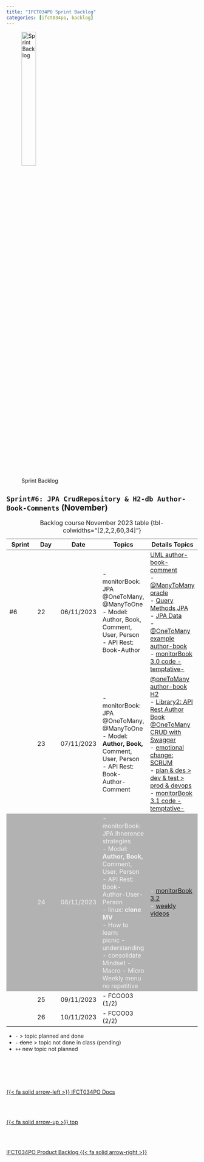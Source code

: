 ```yaml
---
title: "IFCT034PO Sprint Backlog"
categories: [ifct034po, backlog]
---
```



<style>
tr:nth-child(3) {
  background-color: #b2b2b2!important;
  color: #f4f4f4!important;
}
</style>


![Sprint Backlog](/images/home/backlog.jpg){width="30%"}

## ``Sprint#6: JPA CrudRepository & H2-db Author-Book-Comments`` (November)

::: {.column-page-right}
| Sprint | Day | Date | Topics |  Details Topics |
| -- | -- | -- | -- | -- |
| #6 | 22 | 06/11/2023 | - monitorBook: JPA @OneToMany, @ManyToOne </br> - Model: Author, Book, Comment, User, Person </br> - API Rest: Book-Author  | [UML author-book-comment](/images/ifct034po/uml-author-book-comment.jpg) </br>  - [@ManyToMany oracle](https://docs.oracle.com/javaee%2F6%2Fapi%2F%2F/javax/persistence/ManyToMany.html)  </br>  - [Query Methods JPA](https://docs.spring.io/spring-data/jpa/docs/current/reference/html/#jpa.query-methods.named-queries)  </br> -  [JPA Data](/springboot/boot-concepts-data.qmd) </br> - [@OneToMany example author-book](https://github.com/AlbertProfe/cifojava2022-3/tree/5b17db1bba7a81711c65a9db10c6a7a27c791780/library2/src/main/java/io/company/library/model)  </br>  - [monitorBook 3.0 code -temptative-](https://github.com/AlbertProfe/monitorBook/tree/fa6e155fa84585a089e27ece907dfd21063c3d9b/demoJavaBoot3)   |
|  | 23 | 07/11/2023 | - monitorBook: JPA @OneToMany, @ManyToOne </br> - Model: **Author, Book,** Comment, User, Person </br> - API Rest: Book-Author-Comment  | [@oneToMany author-book H2](https://camo.githubusercontent.com/57307ea03341e93a48b3f53329ef545d3ea74880af127b57606bcf96f8f59a35/68747470733a2f2f64726976652e676f6f676c652e636f6d2f75633f69643d31533644694e4b4a6b46437249356f4d465f57417068725976616c636962543543) </br> - [Library2: API Rest Author Book @OneToMany CRUD with Swagger](https://github.com/AlbertProfe/cifojava2022-3/wiki/Library2:-API-Rest-Author-Book-@OneToMany-CRUD-with-Swagger) </br> - [emotional change: SCRUM](/images/ifct034po/emotional-change.jpg) </br> - [plan & des > dev & test > prod & devops](/images/ifct034po/plan-dev-prod.jpg)  </br>  - [monitorBook 3.1 code -temptative-](https://github.com/AlbertProfe/monitorBook/tree/fa2fc02671351953fe4da4c275d8f31f2ecb5de1/demoJavaBoot3)  |
|  | 24 | 08/11/2023 | - monitorBook: JPA Ihnerence strategies </br> - Model: **Author, Book,** Comment, User, Person </br> - API Rest: Book-Author-User-Person </br> - linux: **clone MV**  </br>  - How to learn: </br>picnic - understanding - consolidate </br> Mindset - Macro - Micro </br>  Weekly menu no repetitive | - [monitorBook 3.2]()   </br>   - [weekly videos](https://drive.google.com/drive/folders/1XkIilIM__-XyCclP6RUyi4EqOfTjn9K2?usp=drive_link) |
|  | 25 | 09/11/2023 | - FCOO03 (1/2) |  |
|  | 26 | 10/11/2023 | - FCOO03 (2/2) |  |
: Backlog course November 2023 table {tbl-colwidths="[2,2,2,60,34]"}
:::

::: {.callout-note}
- `-` > topic planned and done
- `- ` <s>done</s> > topic not done in class (pending)
- `++` new topic not planned
:::



<!--- navLinks -->
<br><br>
<div class=row>
<br>
<div class='column left previous'>
<br>
[{{< fa solid arrow-left >}} IFCT034PO Docs](/ifct034po/ifct034po.qmd)
<br>
</div>
<br>
<div class='column center'>
<br>
[{{< fa solid arrow-up >}} top](#top)
<br>
</div>
<br>
<div class='column right next'>
<br>
[IFCT034PO Product Backlog  {{< fa solid arrow-right >}}](/ifct034po/ifct034pobacklog-product.qmd)
<br>
</div>
<br>
</div>

